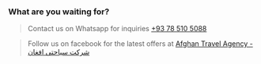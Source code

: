 ### What are you waiting for?

> Contact us on Whatsapp for inquiries <a href="https://wa.me/93785105088" target="_blank">+93 78 510 5088</a>

> Follow us on facebook for the latest offers at <a href="" target="_blank">Afghan Travel Agency - شرکت سیاحتی افغان</a>
